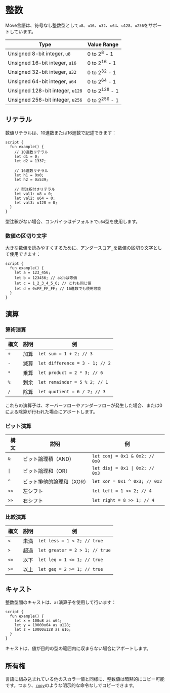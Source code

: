 # 整数

Move言語は、符号なし整数型として`u8`、`u16`、`u32`、`u64`、`u128`、`u256`をサポートしています。

| Type                             | Value Range              |
| -------------------------------- | ------------------------ |
| Unsigned 8-bit integer, `u8`     | 0 to 2<sup>8</sup> - 1   |
| Unsigned 16-bit integer, `u16`   | 0 to 2<sup>16</sup> - 1  |
| Unsigned 32-bit integer, `u32`   | 0 to 2<sup>32</sup> - 1  |
| Unsigned 64-bit integer, `u64`   | 0 to 2<sup>64</sup> - 1  |
| Unsigned 128-bit integer, `u128` | 0 to 2<sup>128</sup> - 1 |
| Unsigned 256-bit integer, `u256` | 0 to 2<sup>256</sup> - 1 |

## リテラル

数値リテラルは、10進数または16進数で記述できます：

```move
script {
  fun example() {
    // 10進数リテラル
    let d1 = 0;
    let d2 = 1337;

    // 16進数リテラル
    let h1 = 0x0;
    let h2 = 0x539;

    // 型注釈付きリテラル
    let val1: u8 = 0;
    let val2: u64 = 0;
    let val3: u128 = 0;
  }
}
```

型注釈がない場合、コンパイラはデフォルトで`u64`型を使用します。

### 数値の区切り文字

大きな数値を読みやすくするために、アンダースコア`_`を数値の区切り文字として使用できます：

```move
script {
  fun example() {
    let a = 123_456;
    let b = 123456; // aとbは等価
    let c = 1_2_3_4_5_6; // これも同じ値
    let d = 0xFF_FF_FF; // 16進数でも使用可能
  }
}
```

## 演算

### 算術演算

| 構文 | 説明 | 例 |
| ---- | ---- | --- |
| `+` | 加算 | `let sum = 1 + 2; // 3` |
| `-` | 減算 | `let difference = 3 - 1; // 2` |
| `*` | 乗算 | `let product = 2 * 3; // 6` |
| `%` | 剰余 | `let remainder = 5 % 2; // 1` |
| `/` | 除算 | `let quotient = 6 / 2; // 3` |

これらの演算子は、オーバーフローやアンダーフローが発生した場合、または0による除算が行われた場合にアボートします。

### ビット演算

| 構文 | 説明 | 例 |
| ---- | ---- | --- |
| `&` | ビット論理積（AND） | `let conj = 0x1 & 0x2; // 0x0` |
| <code>&vert;</code> | ビット論理和（OR） | <code>let disj = 0x1 &vert; 0x2; // 0x3</code> |
| `^` | ビット排他的論理和（XOR） | `let xor = 0x1 ^ 0x3; // 0x2` |
| `<<` | 左シフト | `let left = 1 << 2; // 4` |
| `>>` | 右シフト | `let right = 8 >> 1; // 4` |

### 比較演算

| 構文 | 説明 | 例 |
| ---- | ---- | --- |
| `<` | 未満 | `let less = 1 < 2; // true` |
| `>` | 超過 | `let greater = 2 > 1; // true` |
| `<=` | 以下 | `let leq = 1 <= 1; // true` |
| `>=` | 以上 | `let geq = 2 >= 1; // true` |

## キャスト

整数型間のキャストは、`as`演算子を使用して行います：

```move
script {
  fun example() {
    let x = 100u8 as u64;
    let y = 10000u64 as u128;
    let z = 10000u128 as u16;
  }
}
```

キャストは、値が目的の型の範囲内に収まらない場合にアボートします。

## 所有権

言語に組み込まれている他のスカラー値と同様に、整数値は暗黙的にコピー可能です。つまり、[`copy`](variables.mdx#move-and-copy)のような明示的な命令なしでコピーできます。
